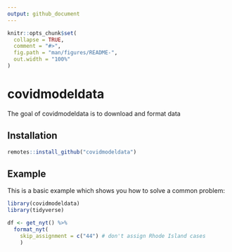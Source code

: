 ```yaml
---
output: github_document
---
```


<!-- README.md is generated from README.Rmd. Please edit that file -->

```r
knitr::opts_chunk$set(
  collapse = TRUE,
  comment = "#>",
  fig.path = "man/figures/README-",
  out.width = "100%"
)
```
# covidmodeldata

<!-- badges: start -->
<!-- badges: end -->

The goal of covidmodeldata is to download and format data

## Installation

``` r
remotes::install_github("covidmodeldata")
```

## Example

This is a basic example which shows you how to solve a common problem:

```r
library(covidmodeldata)
library(tidyverse)

df <- get_nyt() %>%
  format_nyt(
    skip_assignment = c("44") # don't assign Rhode Island cases
    )


```
